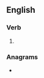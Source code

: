 {{also|re-shooting}}
==English==

===Verb===
{{head|en|present participle}}

# {{present participle of|reshoot|lang=en|nocat=1}}

===Anagrams===
* {{anagrams|en|soothering}}